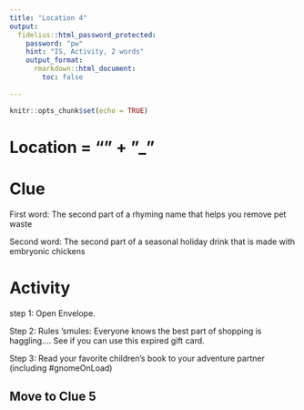 ```yaml
---
title: "Location 4"
output:
  fidelius::html_password_protected:
    password: "pw"
    hint: "IS, Activity, 2 words"
    output_format: 
      rmarkdown::html_document:
        toc: false
      
---
```


```r
knitr::opts_chunk$set(echo = TRUE)
```


# Location = "__" + "___"

# Clue

First word: The second part of a rhyming name that helps you remove pet waste

Second word: The second part of a seasonal holiday drink that is made with embryonic chickens



# Activity

step 1: Open Envelope.    

Step 2: Rules 'smules: Everyone knows the best part of shopping is haggling.... See if you can use this expired gift card.  

Step 3: Read your favorite children's book to your adventure partner (including #gnomeOnLoad)


## Move to Clue 5
